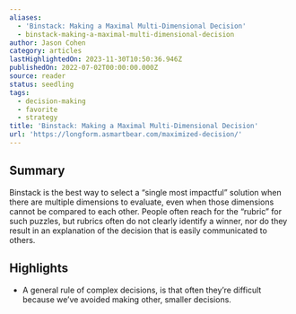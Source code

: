 ```yaml
---
aliases:
  - 'Binstack: Making a Maximal Multi-Dimensional Decision'
  - binstack-making-a-maximal-multi-dimensional-decision
author: Jason Cohen
category: articles
lastHighlightedOn: 2023-11-30T10:50:36.946Z
publishedOn: 2022-07-02T00:00:00.000Z
source: reader
status: seedling
tags:
  - decision-making
  - favorite
  - strategy
title: 'Binstack: Making a Maximal Multi-Dimensional Decision'
url: 'https://longform.asmartbear.com/maximized-decision/'
---
```

## Summary

Binstack is the best way to select a “single most impactful” solution when there are multiple dimensions to evaluate, even when those dimensions cannot be compared to each other. People often reach for the “rubric” for such puzzles, but rubrics often do not clearly identify a winner, nor do they result in an explanation of the decision that is easily communicated to others.

## Highlights

- A general rule of complex decisions, is that often they’re difficult because we’ve avoided making other, smaller decisions.
